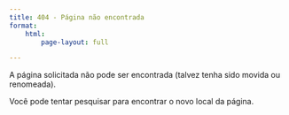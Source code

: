 ```yaml
---
title: 404 - Página não encontrada
format: 
    html:
        page-layout: full

---
```


A página solicitada não pode ser encontrada (talvez tenha sido movida ou renomeada).

Você pode tentar pesquisar para encontrar o novo local da página.